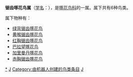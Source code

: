 {{Automatic Taxobox
| taxon = Prionochilus
| authority = {{link-en|休·埃德温·斯特里克兰|Hugh Edwin Strickland|Strickland}}, 1841
| subdivision_ranks = [[物种|种]]
| subdivision = 见正文
}}

'''锯齿啄花鸟属'''（[[学名|学名]]：{{lang|la|''Prionochilus''}}），是[[啄花鸟科|啄花鸟科]]的一属。属下共有6种鸟类。

属下物种有：
* [[绿背锯齿啄花鸟|绿背锯齿啄花鸟]] {{lang|la|''Prionochilus olivaceus''}}
* [[黄喉锯齿啄花鸟|黄喉锯齿啄花鸟]] {{lang|la|''Prionochilus maculatus''}}
* [[红胸锯齿啄花鸟|红胸锯齿啄花鸟]] {{lang|la|''Prionochilus percussus''}}
* [[巴拉望啄花鸟|巴拉望啄花鸟]] {{lang|la|''Prionochilus plateni''}}
* [[加里曼丹啄花鸟|加里曼丹啄花鸟]] {{lang|la|''Prionochilus xanthopygius''}}
* [[赤胸锯齿啄花鸟|赤胸锯齿啄花鸟]] {{lang|la|''Prionochilus thoracicus''}}

{{Taxonbar}}
[[Category:锯齿啄花鸟属|*]]
[[Category:啄花鸟科|J]]
[[Category:由机器人创建的鸟类条目|Category:由机器人创建的鸟类条目]]
[[Category:_1841年描述的分类群|J]]